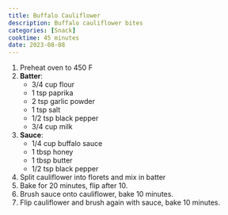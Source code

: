 ```yaml
---
title: Buffalo Cauliflower
description: Buffalo cauliflower bites
categories: [Snack]
cooktime: 45 minutes
date: 2023-08-08
---
```


1. Preheat oven to 450 F
2. **Batter**:
    * 3/4 cup flour
    * 1 tsp paprika
    * 2 tsp garlic powder
    * 1 tsp salt
    * 1/2 tsp black pepper
    * 3/4 cup milk
3. **Sauce**:
    * 1/4 cup buffalo sauce
    * 1 tbsp honey
    * 1 tbsp butter
    * 1/2 tsp black pepper
4. Split cauliflower into florets and mix in batter
5. Bake for 20 minutes, flip after 10.
6. Brush sauce onto cauliflower, bake 10 minutes.
7. Flip cauliflower and brush again with sauce, bake 10 minutes.
